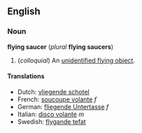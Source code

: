 ==English==
===Noun===
'''flying saucer''' (''plural'' '''flying saucers''')

#(''colloquial'') An [[unidentified flying object]].

====Translations====
*Dutch: [[vliegende schotel]]
*French: [[soucoupe volante]] ''f''
*German: [[fliegende Untertasse]] ''f''
*Italian: [[disco volante]] ''m''
*Swedish: [[flygande tefat]]